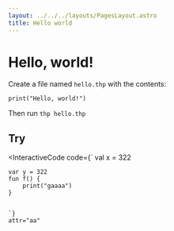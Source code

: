 ```yaml
---
layout: ../../../layouts/PagesLayout.astro
title: Hello world
---
```


# Hello, world!

Create a file named `hello.thp` with the contents:

```thp
print("Hello, world!")
```

Then run `thp hello.thp`

## Try

<InteractiveCode 
    code={`
    val x = 322

    var y = 322
    fun f() {
        print("gaaaa")
    }


    `}
    attr="aa"
></InteractiveCode>
